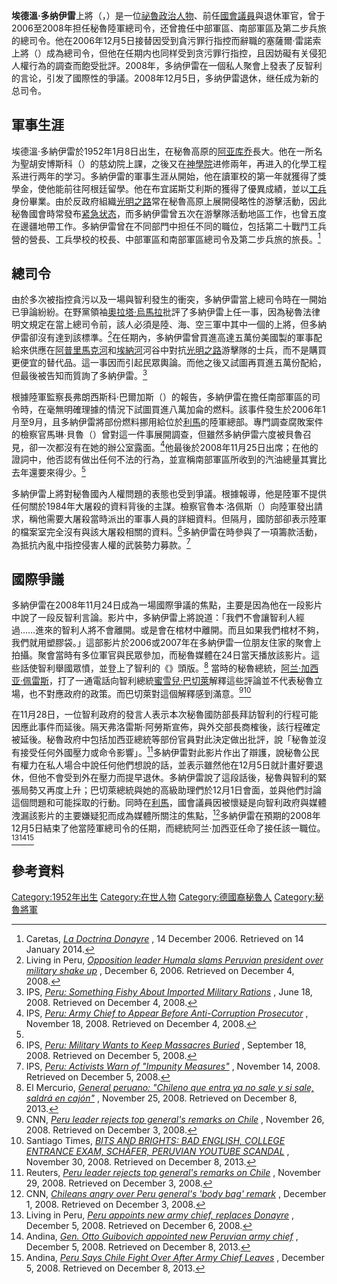 {{NoteTA
|1=zh:光明之路; zh-hans:光辉道路; zh-hant:光明之路;
|2=zh-cn:米歇尔; zh-tw:蜜雪兒; zh-hk:米切爾;
|3=zh-cn:巴切莱特; zh-tw:巴綺蕾; zh-hk:巴切萊;
}}
{{Infobox officeholder
| name         = 埃德溫·阿爾貝托·多纳伊雷·古馳<br>Edwin Alberto Donayre Gotzch
| image        = Edwin Donayre Gotzch.jpg
| caption      =
| office       = [[共和國國會_(祕魯)|國會議員]]
| term_start   = 2016年7月26日
| term_end     = 2019年5月3日
| successor    = {{le|路易斯·伊貝魯科|Luis Iberico (politician)}}
| constituency = [[利馬|利馬]]
| office2      = {{le|祕魯陸軍高級軍官列表|List of senior officers of the Peruvian Army|秘魯陸軍總司令}}
| term_start2  = 2006年12月5日
| term_end2    = 2008年12月5日
| predecessor2 = 塞薩爾·雷諾索·狄亞茲
| successor2   = {{le|奧托·吉博維奇|Otto Guibovich}}
| birth_date   = {{birth date and age|mf=yes|1952|1|8}}
| birth_place  = {{PER}}[[阿亞庫喬|阿亞庫喬]]
| party        = {{le|進步聯盟 (祕魯)|Alliance for Progress (Peru)|祕魯進步聯盟}}
| allegiance   = {{PER}}
| branch       = [[File:Flag_of_the_Peruvian_Army.svg|25px]] {{le|祕魯陸軍|Peruvian Army}}
| rank         = [[將軍_(軍銜)|上將]]
}}

'''埃德溫·多纳伊雷'''上將（{{lang-es|'''Edwin Donayre'''}}，{{bd|1952年|1月8日||}}）是一位[[祕魯|祕魯]][[政治人物|政治人物]]、前任[[共和國國會_(祕魯)|國會議員]]與退休軍官，曾于2006至2008年担任秘魯陸軍總司令，还曾擔任中部軍區、南部軍區及第二步兵旅的總司令。他在2006年12月5日接替因受到貪污罪行指控而辭職的塞薩爾·雷諾索上將（{{lang|es|César Reinoso}}）成為總司令，但他在任期内也同样受到贪污罪行指控，且因妨礙有关侵犯人權行為的調查而飽受批評。2008年，多纳伊雷在一個私人聚會上發表了反智利的言论，引发了國際性的爭議。2008年12月5日，多纳伊雷退休，{{link-es|奧托·吉博维奇|Otto Guibovich}}继任成为新的总司令。

== 軍事生涯 ==
埃德溫·多納伊雷於1952年1月8日出生，在秘魯高原的[[阿亚库乔|阿亚库乔]]長大。他在一所名为聖胡安博斯科（{{lang|es|San Juan Bosco}}）的慈幼院上課，之後又在[[神學院|神學院]]进修兩年，再进入{{link-es|瓦曼加的聖克里斯托瓦爾大學|Universidad Nacional de San Cristóbal de Huamanga}}的化學工程系进行两年的学习。多納伊雷的軍事生涯从{{link-es|喬里約斯軍校|Escuela Militar de Chorrillos}}開始，他在讀軍校的第一年就獲得了獎學金，使他能前往阿根廷留學。他在布宜諾斯艾利斯的{{link-es|國家軍事學院|Colegio Militar de la Nación (Argentina)}}獲得了優異成績，並以[[工兵|工兵]]身份畢業。由於反政府組織[[光明之路|光明之路]]常在秘魯高原上展開侵略性的游擊活動，因此秘魯國會時常發布[[紧急状态|紧急状态]]，而多納伊雷曾五次在游擊隊活動地區工作，也曾五度在邊疆地帶工作。多納伊雷曾在不同部門中担任不同的職位，包括第二十戰鬥工兵營的營長、工兵學校的校長、中部軍區和南部軍區總司令及第二步兵旅的旅長。<ref name=Doctrina>Caretas, [http://www.caretas.com.pe/Main.asp?T=3082&S=&id=12&idE=702&idSTo=0&idA=23702#.UtZeZtIW106  ''La Doctrina Donayre''] {{Wayback|url=http://www.caretas.com.pe/Main.asp?T=3082&S=&id=12&idE=702&idSTo=0&idA=23702#.UtZeZtIW106 |date=20140116132803 }}, 14 December 2006. Retrieved on 14 January 2014.</ref>

== 總司令 ==
由於多次被指控貪污以及一場與智利發生的衝突，多納伊雷當上總司令時在一開始已爭論紛紛。在野黨領袖[[奧拉塔·烏馬拉|奧拉塔·烏馬拉]]批評了多納伊雷上任一事，因為秘魯法律明文規定在當上總司令前，該人必須是陸、海、空三軍中其中一個的上將，但多納伊雷卻沒有達到該標準。<ref>Living in Peru, [http://archive.peruthisweek.com/news/2833 ''Opposition leader Humala slams Peruvian president over military shake up''] {{Wayback|url=http://archive.peruthisweek.com/news/2833 |date=20131215002227 }}, December 6, 2006. Retrieved on December 4, 2008.</ref>在任期內，多納伊雷曾買進高達五萬份美國製的軍事配給來供應在[[阿普里馬克河|阿普里馬克河]]和[[埃納河_(南美洲)|埃納河]]河谷中對抗[[光明之路|光明之路]]游擊隊的士兵，而不是購買更便宜的替代品。這一事因而引起民眾輿論。而他之後又試圖再買進五萬份配給，但最後{{link-es|秘魯國防部|Ministerio de Defensa del Perú}}被告知而質詢了多納伊雷。<ref>IPS, [http://ipsnews.net/news.asp?idnews=42870 ''Peru: Something Fishy About Imported Military Rations''] {{Wayback|url=http://ipsnews.net/news.asp?idnews=42870 |date=20080711013440 }}, June 18, 2008. Retrieved on December 4, 2008.</ref>

根據陸軍監察長弗朗西斯科·巴爾加斯（{{lang|es|Francisco Vargas}}）的報告，多納伊雷在擔任南部軍區的司令時，在毫無明確理據的情況下試圖買進八萬加侖的燃料。該事件發生於2006年1月至9月，且多納伊雷將部份燃料挪用給位於[[利馬|利馬]]的陸軍總部。專門調查腐敗案件的檢察官馬琳·貝魯（{{lang|es|Marlene Berrú}}）曾對這一件事展開調查，但雖然多納伊雷六度被貝魯召見，卻一次都沒有在她的辦公室露面。<ref>IPS, [http://ipsnews.net/news.asp?idnews=44754 ''Peru: Army Chief to Appear Before Anti-Corruption Prosecutor''] {{Wayback|url=http://ipsnews.net/news.asp?idnews=44754 |date=20081210044723 }}, November 18, 2008. Retrieved on December 4, 2008.</ref>他最後於2008年11月25日出席；在他的證詞中，他否認有做出任何不法的行為，並宣稱南部軍區所收到的汽油總量其實比去年還要來得少。<ref name=Doctrina></ref>

多納伊雷上將對秘魯國內人權問題的表態也受到爭議。根據報導，他是陸軍不提供任何關於1984年{{link-es|普季斯|Putis}}大屠殺的資料背後的主謀。檢察官魯本·洛佩斯（{{lang|es|Rubén López}}）向陸軍發出請求，稱他需要大屠殺當時派出的軍事人員的詳細資料。但隔月，國防部卻表示陸軍的檔案室完全沒有與該大屠殺相關的資料。<ref>IPS, [http://ipsnews.net/news.asp?idnews=43923 ''Peru: Military Wants to Keep Massacres Buried''] {{Wayback|url=http://ipsnews.net/news.asp?idnews=43923 |date=20081211152213 }}, September 18, 2008. Retrieved on December 5, 2008.</ref>多納伊雷在{{link-es|秘魯內亂|Terrorismo_en_el_Perú}}時參與了一項籌款活動，為抵抗內亂中指控侵害人權的武裝勢力募款。<ref>IPS, [http://ipsnews.net/news.asp?idnews=44708 ''Peru:  Activists Warn of "Impunity Measures"''] {{Wayback|url=http://ipsnews.net/news.asp?idnews=44708 |date=20081211152132 }}, November 14, 2008. Retrieved on December 5, 2008.</ref>

== 國際爭議 ==
多納伊雷在2008年11月24日成為一場國際爭議的焦點，主要是因為他在一段影片中說了一段反智利言論。影片中，多納伊雷上將說道：「我們不會讓智利人經過……進來的智利人將不會離開。或是會在棺材中離開。而且如果我們棺材不夠，我們就用塑膠袋。」這部影片於2006或2007年在多納伊雷一位朋友住家的聚會上拍攝。聚會當時有多位軍官與民眾參加，而秘魯媒體在24日當天播放該影片。這些話使智利舉國眾憤，並登上了智利的《{{link-es|信使報|El Mercurio}}》頭版。<ref>El Mercurio, [http://www.emol.com/noticias/internacional/2008/11/25/332455/general-peruano-chileno-que-entra-ya-no-sale-y-si-sale-saldra-en-cajon.html ''General peruano: "Chileno que entra ya no sale y si sale, saldrá en cajón"''] {{Wayback|url=http://www.emol.com/noticias/internacional/2008/11/25/332455/general-peruano-chileno-que-entra-ya-no-sale-y-si-sale-saldra-en-cajon.html |date=20210101081114 }}, November 25, 2008. Retrieved on December 8, 2013.</ref> 當時的秘魯總統，[[阿兰·加西亚·佩雷斯|阿兰·加西亚·佩雷斯]]，打了一通電話向智利總統[[蜜雪兒·巴切萊|蜜雪兒·巴切萊]]解釋這些評論並不代表秘魯立場，也不對應政府的政策。而巴切萊對這個解釋感到滿意。<ref>CNN, [http://edition.cnn.com/2008/WORLD/americas/11/26/peru.general.chile/index.html?iref=newssearch ''Peru leader rejects top general's remarks on Chile''] {{Wayback|url=http://edition.cnn.com/2008/WORLD/americas/11/26/peru.general.chile/index.html?iref=newssearch |date=20201018230004 }}, November 26, 2008. Retrieved on December 3, 2008.</ref><ref>Santiago Times, [http://santiagotimes.cl/bits-and-brights-bad-english-college-entrance-exam-schafer-peruvian-youtube-scandal/ ''BITS AND BRIGHTS: BAD ENGLISH, COLLEGE ENTRANCE EXAM, SCHÄFER, PERUVIAN YOUTUBE SCANDAL''] {{Wayback|url=http://santiagotimes.cl/bits-and-brights-bad-english-college-entrance-exam-schafer-peruvian-youtube-scandal/ |date=20131214104452 }}, November 30, 2008. Retrieved on December 8, 2013.</ref>

在11月28日，一位智利政府的發言人表示本次秘魯國防部長{{link-es|安特羅·弗洛雷斯·阿勞斯|Antero Flores Aráoz}}拜訪智利的行程可能因應此事件而延後。隔天弗洛雷斯·阿勞斯宣佈，與外交部長{{link-es|何塞·加西亞·貝朗德|José García Belaúnde}}商榷後，該行程確定被延後。秘魯政府中包括加西亚總統等部份官員對此決定做出批評，說「秘魯並沒有接受任何外國壓力或命令影響」。<ref>Reuters, [http://uk.reuters.com/article/rbssTechMediaTelecomNews/idUKN2946916420081129 ''Peru leader rejects top general's remarks on Chile''] {{Wayback|url=http://uk.reuters.com/article/rbssTechMediaTelecomNews/idUKN2946916420081129 |date=20210101081128 }}, November 29, 2008. Retrieved on December 3, 2008.</ref>多納伊雷對此影片作出了辯護，說秘魯公民有權力在私人場合中說任何他們想說的話，並表示雖然他在12月5日就計畫好要退休，但他不會受到外在壓力而提早退休。多納伊雷說了這段話後，秘魯與智利的緊張局勢又再度上升；巴切萊總統與她的高級助理們於12月1日會面，並與他們討論這個問題和可能採取的行動。同時在[[利馬|利馬]]，國會議員{{link-es|古斯塔沃·埃斯皮諾薩|Gustavo Espinoza}}因被懷疑是向智利政府與媒體洩漏該影片的主要嫌疑犯而成為媒體所關注的焦點，<ref>CNN, [http://edition.cnn.com/2008/WORLD/americas/12/01/peru.chile/index.html ''Chileans angry over Peru general's 'body bag' remark''] {{Wayback|url=http://edition.cnn.com/2008/WORLD/americas/12/01/peru.chile/index.html |date=20211113062434 }}, December 1, 2008. Retrieved on December 3, 2008.</ref>多納伊雷在預期的2008年12月5日結束了他當陸軍總司令的任期，而總統阿兰·加西亚任命了{{link-es|奧托·吉博维奇|Otto Guibovich Arteaga}}接任該一職位。<ref>Living in Peru, [http://archive.peruthisweek.com/news-8016- ''Peru appoints new army chief, replaces Donayre''] {{Wayback|url=http://archive.peruthisweek.com/news-8016- |date=20131215002225 }}, December 5, 2008. Retrieved on December 6, 2008.</ref><ref>Andina, [http://www.andina.com.pe/ingles/Noticia.aspx?id=lf2/Fa6j3fs= ''Gen. Otto Guibovich appointed new Peruvian army chief''] {{Webarchive|url=https://archive.is/20131208104115/http://www.andina.com.pe/ingles/Noticia.aspx?id=lf2/Fa6j3fs= |date=2013-12-08 }}, December 5, 2008. Retrieved on December 8, 2013.</ref><ref>Andina, [http://dalje.com/en-world/peru-says-chile-fight-over-after-army-chief-leaves/211610 ''Peru Says Chile Fight Over After Army Chief Leaves''] {{Wayback|url=http://dalje.com/en-world/peru-says-chile-fight-over-after-army-chief-leaves/211610 |date=20131212065217 }}, December 5, 2008. Retrieved on December 8, 2013.</ref>

== 參考資料 ==
{{Reflist|2}}

{{start box}}
{{s-mil}}
{{succession box|
title=秘魯陸軍總司令|
before=[[塞薩爾·雷諾索|塞薩爾·雷諾索]]上將|
after={{link-es|奧托·吉博维奇|Otto Guibovich Arteaga}}上將|
years=2006至2008年|
}}
{{end box}}

{{DEFAULTSORT:Donayre, Edwin}}
[[Category:1952年出生|Category:1952年出生]]
[[Category:在世人物|Category:在世人物]]
[[Category:德國裔秘魯人|Category:德國裔秘魯人]]
[[Category:秘魯將軍|Category:秘魯將軍]]
{{Good article}}